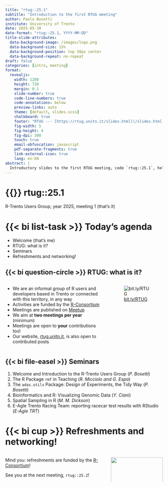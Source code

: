 ```yaml
---
title: "rtug::25.1"
subtitle: "Introduction to the first RTUG meeting"
author: Paolo Bosetti
institute: University of Trento
date: 2025-05-30
date-format: "rtug::25.1, YYYY-MM-DD"
title-slide-attributes:
  data-background-image: /images/logo.png
  data-background-size: 15%
  data-background-position: top 50px center
  data-background-repeat: no-repeat
draft: false
categories: [intro, meeting]
format: 
  revealjs:
    width: 1280
    height: 720
    margin: 0.1
    slide-number: true
    code-line-numbers: true
    code-annotations: below
    preview-links: auto
    theme: [default, slides.scss]
    chalkboard: true
    footer: "RTUG --- [https://rtug.unitn.it/slides.html](/slides.html)"
    fig-width: 5
    fig-height: 4
    fig-dpi: 300
    touch: true
    email-obfuscation: javascript
    pdf-separate-fragments: true
    link-external-icon: true
    lang: en-EN
abstract: |
  Introductory slides to the first RTUG meeting, code `rtug::25.1`, held on May 30, 2025.
---
```


# {{<bi info-circle>}} rtug::25.1

R-Trento Users Group, year 2025, meeting 1 (that's it)

# {{< bi list-task >}} Today's agenda

- Welcome (that's me)
- RTUG: what is it?
- Seminars
- Refreshments and networking!


## {{< bi question-circle >}} RTUG: what is it?

:::{.columns}
:::{.column width="66%"}
* We are an informal group of R users and developers based in Trento or connected with this territory, in any way
* Activities are funded by the [R-Consortium](https://r-consortium.org)
* Meetings are published on [Meetup](https://www.meetup.com/r-trento-users-group/)
* We aim at **two meetings per year** (minimum)
* Meetings are open to **your** contributions too!
* Our website, [rtug.unitn.it](https://rtug.unitn.it), is also open to contributed posts

:::

:::{.column width="34%"}
![[bit.ly/RTUG](https://bit.ly/RTUG)](/images/bit.ly_RTUG.svg)
:::
:::


## {{< bi file-easel >}} Seminars

1. Welcome and Introduction to the R-Trento Users Group (*P. Bosetti*)
2. The R Package `rmf` in Teaching (*R. Micciolo and G. Espa*)
3. The `adas.utils` Package: Design of Experiments, the Tidy Way (*P. Bosetti*)
4. Bioinformatics and R: Visualizing Genomic Data (*Y. Ciani*)
5. Spatial Sampling in R (*M. M. Dickson*)
6. E-Agle Trento Racing Team: reporting racecar test results with RStudio (*E-Agle TRT*)


# {{< bi cup >}} Refreshments and networking!

:::{.columns}
:::{.column width="60%"}
Mind you: refreshments are funded by the [R-Consortium](https://r-consortium.org)!

See you at the next meeting, `rtug::25.2`!
:::
:::{.column width="30%"}
![](https://r-consortium.org/images/RConsortium_Horizontal_Pantone.webp){width=100%}
:::
:::